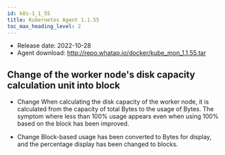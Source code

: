 ```yaml
---
id: k8s-1_1_55
title: Kubernetes Agent 1.1.55
toc_max_heading_level: 2
---
```



-   Release date: 2022-10-28
-   Agent download: http://repo.whatap.io/docker/kube_mon_1.1.55.tar

## Change of the worker node's disk capacity calculation unit into block

-   <Status>Change</Status> When calculating the disk capacity of the worker node, it is calculated from the capacity of total Bytes to the usage of Bytes. The symptom where less than 100% usage appears even when using 100% based on the block has been improved.

-   <Status>Change</Status> Block-based usage has been converted to Bytes for display, and the percentage display has been changed to blocks.
